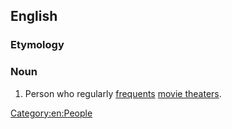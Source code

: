 {{also|movie-goer}}

==English==

===Etymology===
{{compound|en|movie|goer}}

===Noun===
{{en-noun}}

# {{lb|en|chiefly|North American}} Person who regularly [[frequent#Verb|frequents]] [[movie theater]]s.
#: {{syn|en|filmgoer}}

[[Category:en:People]]